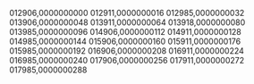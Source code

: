 012906,0000000000
012911,0000000016
012985,0000000032
013906,0000000048
013911,0000000064
013918,0000000080
013985,0000000096
014906,0000000112
014911,0000000128
014985,0000000144
015906,0000000160
015911,0000000176
015985,0000000192
016906,0000000208
016911,0000000224
016985,0000000240
017906,0000000256
017911,0000000272
017985,0000000288
